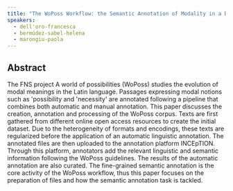 ```yaml
---
title: "The WoPoss Workflow: the Semantic Annotation of Modality in a Diachronic Corpus"
speakers:
  - dell'oro-francesca
  - bermúdez-sabel-helena
  - marongiu-paola
---
```

## Abstract

The FNS project A world of possibilities (WoPoss) studies the evolution of modal meanings in the Latin language. Passages expressing modal notions such as 'possibility and 'necessity' are annotated following a pipeline that combines both automatic and manual annotation. This paper discusses the creation, annotation and processing of the WoPoss corpus. Texts are first gathered from different online open access resources to create the initial dataset. Due to the heterogeneity of formats and encodings, these texts are regularized before the application of an automatic linguistic annotation. The annotated files are then uploaded to the annotation platform INCEpTION. Through this platform, annotators add the relevant linguistic and semantic information following the WoPoss guidelines. The results of the automatic annotation are also curated. The fine-grained semantic annotation is the core activity of the WoPoss workflow, thus this paper focuses on the preparation of files and how the semantic annotation task is tackled.

<Link href="https://zenodo.org/record/3739440#.Xod0qpMzZTY" label="Get full paper on Zenodo" />

<Speakers>
  <Speaker speaker="dell'oro-francesca" />

  <Speaker speaker="bermúdez-sabel-helena" />

  <Speaker speaker="marongiu-paola" />
</Speakers>

